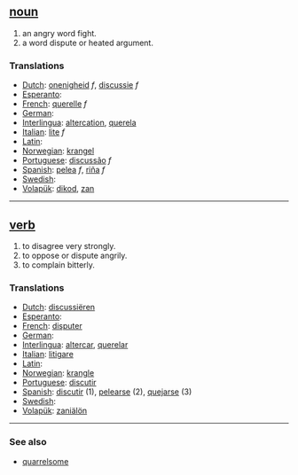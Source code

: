 == [[noun]] ==
# an angry word fight.
# a word dispute or heated argument.

=== Translations ===
*[[Dutch]]: [[onenigheid]] ''f'', [[discussie]] ''f''
*[[Esperanto]]: [[]]
*[[French]]: [[querelle]] ''f''
*[[German]]: [[]]
*[[Interlingua]]: [[altercation]], [[querela]]
*[[Italian]]: [[lite]] ''f''
*[[Latin]]: [[]]
*[[Norwegian]]: [[krangel]]
*[[Portuguese]]: [[discussão]] ''f''
*[[Spanish]]: [[pelea]] ''f'', [[riña]] ''f''
*[[Swedish]]: [[]]
*[[Volapük]]: [[dikod]], [[zan]]

----

== [[verb]] ==
# to disagree very strongly.
# to oppose or dispute angrily.
# to complain bitterly.

=== Translations ===
*[[Dutch]]: [[discussiëren]]
*[[Esperanto]]: [[]]
*[[French]]: [[disputer]]
*[[German]]: [[]]
*[[Interlingua]]: [[altercar]], [[querelar]]
*[[Italian]]: [[litigare]]
*[[Latin]]: [[]]
*[[Norwegian]]: [[krangle]]
*[[Portuguese]]: [[discutir]]
*[[Spanish]]: [[discutir]] (1), [[pelearse]] (2), [[quejarse]] (3)
*[[Swedish]]: [[]]
*[[Volapük]]: [[zaniälön]]

----

=== See also ===
*[[quarrelsome]]